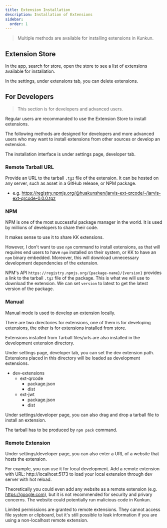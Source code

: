 ```yaml
---
title: Extension Installation
description: Installation of Extensions
sidebar:
  order: 1
---
```


> Multiple methods are available for installing extensions in Kunkun.

## Extension Store

In the app, search for store, open the store to see a list of extensions available for installation.

In the settings, under extensions tab, you can delete extensions.

## For Developers

> This section is for developers and advanced users.

Regular users are recommanded to use the Extension Store to install extensions.

The following methods are designed for developers and more advanced users who may want to install extensions from other sources or develop an extension.

The installation interface is under settings page, developer tab.

### Remote Tarball URL

Provide an URL to the tarball `.tgz` file of the extension. It can be hosted on any server, such as asset in a GitHub release, or NPM package.

- e.g. https://registry.npmjs.org/@huakunshen/jarvis-ext-qrcode/-/jarvis-ext-qrcode-0.0.0.tgz

### NPM

NPM is one of the most successful package manager in the world. It is used by millions of developers to share their code.

It makes sense to use it to share KK extensions.

However, I don't want to use `npm` command to install extensions, as that will requires end users to have `npm` installed on their system, or KK to have an `npm` binary embedded. 
Moreover, this will download unnecessary development dependencies of the extension.

NPM's API `https://registry.npmjs.org/{package-name}/{version}` provides a link to the tarball `.tgz` file of the package. This is what we will use to download the extension. 
We can set `version` to latest to get the latest version of the package.

### Manual

Manual mode is used to develop an extension locally.

There are two directories for extensions, one of them is for developing extensions, the other is for extensions installed from store.

Extensions installed from Tarball files/urls are also installed in the development extension directory.

Under settings page, developer tab, you can set the dev extension path. Extensions placed in this directory will be loaded as development extensions.


<FileTree>

- dev-extensions
  - ext-qrcode
    - package.json
    - dist
  - ext-jwt
    - package.json
    - dist

</FileTree>

Under settings/developer page, you can also drag and drop a tarball file to install an extension.

The tarball has to be produced by `npm pack` command.

### Remote Extension

Under settings/developer page, you can also enter a URL of a website that hosts the extension.

For example, you can use it for local development. Add a remote extension with URL: http://localhost:5173 to load your local extension through dev server with hot reload.

Theoretically you could even add any website as a remote extension (e.g. https://google.com),
but it is not recommended for security and privary concerns. The website could potentially run malicious code in Kunkun.

Limited permissions are granted to remote extensions. They cannot access file system or clipboard, but it's still possible to leak information if you are using a non-localhost remote extension.

